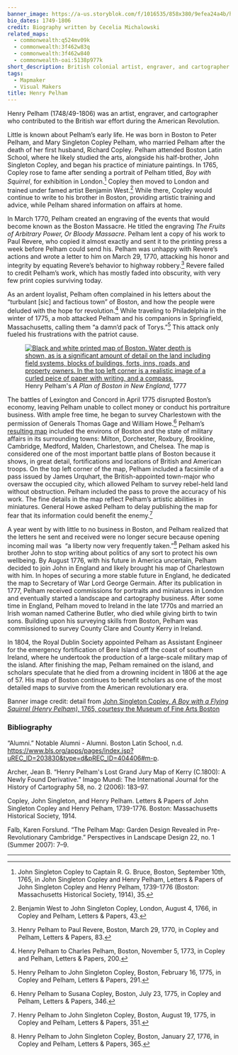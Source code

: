 ```yaml
---
banner_image: https://a-us.storyblok.com/f/1016535/858x380/9efea24a4b/henry_pelham.jpg
bio_dates: 1749-1806
credit: Biography written by Cecelia Michalowski
related_maps:
  - commonwealth:q524mv09k
  - commonwealth:3f462w83q
  - commonwealth:3f462w840
  - commonwealth-oai:5138p977k
short_description: British colonial artist, engraver, and cartographer
tags:
  - Mapmaker
  - Visual Makers
title: Henry Pelham
---
```

Henry Pelham (1748/49-1806) was an artist, engraver, and cartographer who contributed to the British war effort during the American Revolution. 

Little is known about Pelham’s early life. He was born in Boston to Peter Pelham, and Mary Singleton Copley Pelham, who married Pelham after the death of her first husband, Richard Copley. Pelham attended Boston Latin School, where he likely studied the arts, alongside his half-brother, John Singleton Copley, and began his practice of miniature paintings. In 1765, Copley rose to fame after sending a portrait of Pelham titled, _Boy with Squirrel_, for exhibition in London.[^1] Copley then moved to London and trained under famed artist Benjamin West.[^2] While there, Copley would continue to write to his brother in Boston, providing artistic training and advice, while Pelham shared information on affairs at home.

In March 1770, Pelham created an engraving of the events that would become known as the Boston Massacre. He titled the engraving _The Fruits of Arbitrary Power, Or Bloody Massacre_. Pelham lent a copy of his work to Paul Revere, who copied it almost exactly and sent it to the printing press a week before Pelham could send his. Pelham was unhappy with Revere’s actions and wrote a letter to him on March 29, 1770, attacking his honor and integrity by equating Revere’s behavior to highway robbery.[^3] Revere failed to credit Pelham’s work, which has mostly faded into obscurity, with very few print copies surviving today.

As an ardent loyalist, Pelham often complained in his letters about the “turbulant \[sic\] and factious town” of Boston, and how the people were deluded with the hope for revolution.[^4] While traveling to Philadelphia in the winter of 1775, a mob attacked Pelham and his companions in Springfield, Massachusetts, calling them “a damn’d pack of Torys.”[^5] This attack only fueled his frustrations with the patriot cause. 

<figure class="table float-left mr-5 mb-10 mt-0">
  <a href="/maps/commonwealth:3f462w840/">
    <img src="https://iiif.digitalcommonwealth.org/iiif/2/commonwealth:3f462w858/272,165,6361,9451/562,/0/default.jpg" alt="Black and white printed map of Boston. Water depth is shown, as is a significant amount of detail on the land including field systems, blocks of buildings, forts, inns, roads, and property owners. In the top left corner is a realistic image of a curled peice of paper with writing, and a compass." />
  </a>
  <figcaption class="table-caption caption-bottom mt-0">
    Henry Pelham&#39;s <em>A Plan of Boston in New England</em>, 1777
  </figcaption>
</figure>

The battles of Lexington and Concord in April 1775 disrupted Boston’s economy, leaving Pelham unable to collect money or conduct his portraiture business. With ample free time, he began to survey Charlestown with the permission of Generals Thomas Gage and William Howe.[^6] Pelham’s [resulting map](/maps/commonwealth:3f462w840) included the environs of Boston and the state of military affairs in its surrounding towns: Milton, Dorchester, Roxbury, Brookline, Cambridge, Medford, Malden, Charlestown, and Chelsea. The map is considered one of the most important battle plans of Boston because it shows, in great detail, fortifications and locations of British and American troops. On the top left corner of the map, Pelham included a facsimile of a pass issued by James Urquhart, the British-appointed town-major who oversaw the occupied city, which allowed Pelham to survey rebel-held land without obstruction. Pelham included the pass to prove the accuracy of his work. The fine details in the map reflect Pelham’s artistic abilities in miniatures. General Howe asked Pelham to delay publishing the map for fear that its information could benefit the enemy.[^7]

A year went by with little to no business in Boston, and Pelham realized that the letters he sent and received were no longer secure because opening incoming mail was  “a liberty now very frequently taken.”[^8] Pelham asked his brother John to stop writing about politics of any sort to protect his own wellbeing. By August 1776, with his future in America uncertain, Pelham decided to join John in England and likely brought his map of Charlestown with him. In hopes of securing a more stable future in England, he dedicated the map to Secretary of War Lord George Germain. After its publication in 1777, Pelham received commissions for portraits and miniatures in London and eventually started a landscape and cartography business. After some time in England, Pelham moved to Ireland in the late 1770s and married an Irish woman named Catherine Butler, who died while giving birth to twin sons. Building upon his surveying skills from Boston, Pelham was commissioned to survey County Clare and County Kerry in Ireland.

In 1804, the Royal Dublin Society appointed Pelham as Assistant Engineer for the emergency fortification of Bere Island off the coast of southern Ireland, where he undertook the production of a large-scale military map of the island. After finishing the map, Pelham remained on the island, and scholars speculate that he died from a drowning incident in 1806 at the age of 57. His map of Boston continues to benefit scholars as one of the most detailed maps to survive from the American revolutionary era.

Banner image credit: detail from [John Singleton Copley, _A Boy with a Flying Squirrel (Henry Pelham),_ 1765, courtesy the Museum of Fine Arts Boston](http://collections.mfa.org/objects/34280)

[^1]: John Singleton Copley to Captain R. G. Bruce, Boston, September 10th, 1765, in John Singleton Copley and Henry Pelham, Letters & Papers of John Singleton Copley and Henry Pelham, 1739-1776 (Boston: Massachusetts Historical Society, 1914), 35.

[^2]: Benjamin West to John Singleton Copley, London, August 4, 1766, in Copley and Pelham, Letters & Papers, 43.

[^3]: Henry Pelham to Paul Revere, Boston, March 29, 1770, in Copley and Pelham, Letters & Papers, 83.

[^4]: Henry Pelham to Charles Pelham, Boston, November 5, 1773, in Copley and Pelham, Letters & Papers, 200.

[^5]: Henry Pelham to John Singleton Copley, Boston, February 16, 1775, in Copley and Pelham, Letters & Papers, 291.

[^6]: Henry Pelham to Susana Copley, Boston, July 23, 1775, in Copley and Pelham, Letters & Papers, 346.

[^7]: Henry Pelham to John Singleton Copley, Boston, August 19, 1775, in Copley and Pelham, Letters & Papers, 351.

[^8]: Henry Pelham to John Singleton Copley, Boston, January 27, 1776, in Copley and Pelham, Letters & Papers, 365.

### Bibliography

“Alumni.” Notable Alumni - Alumni. Boston Latin School, n.d. https://www.bls.org/apps/pages/index.jsp?uREC_ID=203830&type=d&pREC_ID=404406#m-p.

Archer, Jean B. “Henry Pelham's Lost Grand Jury Map of Kerry (C.1800): A Newly Found Derivative.” Imago Mundi: The International Journal for the History of Cartography 58, no. 2 (2006): 183–97.

Copley, John Singleton, and Henry Pelham. Letters & Papers of John Singleton Copley and Henry Pelham, 1739-1776. Boston: Massachusetts Historical Society, 1914.

Falb, Karen Forslund. “The Pelham Map: Garden Design Revealed in Pre-Revolutionary Cambridge.” Perspectives in Landscape Design 22, no. 1 (Summer 2007): 7–9.

***
